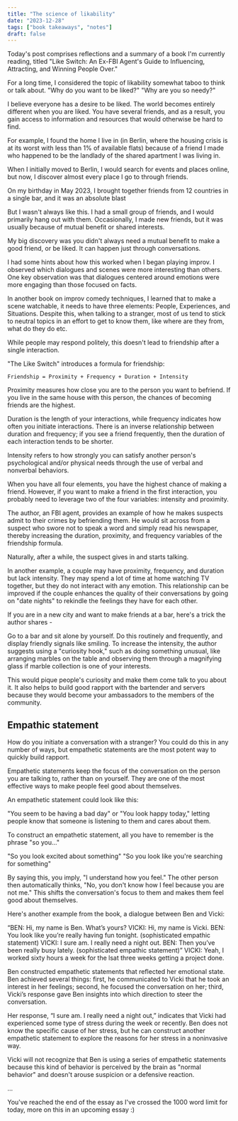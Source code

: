 ```yaml
---
title: "The science of likability"
date: "2023-12-28"
tags: ["book takeaways", "notes"]
draft: false
---
```


Today's post comprises reflections and a summary of a book I'm currently reading, titled "Like Switch: An Ex-FBI Agent's Guide to Influencing, Attracting, and Winning People Over."

For a long time, I considered the topic of likability somewhat taboo to think or talk about. "Why do you want to be liked?" "Why are you so needy?"

I believe everyone has a desire to be liked. The world becomes entirely different when you are liked. You have several friends, and as a result, you gain access to information and resources that would otherwise be hard to find.

For example, I found the home I live in (in Berlin, where the housing crisis is at its worst with less than 1% of available flats) because of a friend I made who happened to be the landlady of the shared apartment I was living in.

When I initially moved to Berlin, I would search for events and places online, but now, I discover almost every place I go to through friends.

On my birthday in May 2023, I brought together friends from 12 countries in a single bar, and it was an absolute blast

But I wasn't always like this. I had a small group of friends, and I would primarily hang out with them. Occasionally, I made new friends, but it was usually because of mutual benefit or shared interests.

My big discovery was you didn't always need a mutual benefit to make a good friend, or be liked. It can happen just through conversations. 

I had some hints about how this worked when I began playing improv. I observed which dialogues and scenes were more interesting than others. One key observation was that dialogues centered around emotions were more engaging than those focused on facts. 

In another book on improv comedy techniques, I learned that to make a scene watchable, it needs to have three elements: People, Experiences, and Situations. Despite this, when talking to a stranger, most of us tend to stick to neutral topics in an effort to get to know them, like where are they from, what do they do etc.

While people may respond politely, this doesn't lead to friendship after a single interaction.

"The Like Switch" introduces a formula for friendship:

`Friendship = Proximity + Frequency + Duration + Intensity`

Proximity measures how close you are to the person you want to befriend. If you live in the same house with this person, the chances of becoming friends are the highest.

Duration is the length of your interactions, while frequency indicates how often you initiate interactions. There is an inverse relationship between duration and frequency; if you see a friend frequently, then the duration of each interaction tends to be shorter.

Intensity refers to how strongly you can satisfy another person's psychological and/or physical needs through the use of verbal and nonverbal behaviors.

When you have all four elements, you have the highest chance of making a friend. However, if you want to make a friend in the first interaction, you probably need to leverage two of the four variables: intensity and proximity.

The author, an FBI agent, provides an example of how he makes suspects admit to their crimes by befriending them. He would sit across from a suspect who swore not to speak a word and simply read his newspaper, thereby increasing the duration, proximity, and frequency variables of the friendship formula.

Naturally, after a while, the suspect gives in and starts talking.  

In another example, a couple may have proximity, frequency, and duration but lack intensity. They may spend a lot of time at home watching TV together, but they do not interact with any emotion. This relationship can be improved if the couple enhances the quality of their conversations by going on "date nights" to rekindle the feelings they have for each other.

If you are in a new city and want to make friends at a bar, here's a trick the author shares - 

Go to a bar and sit alone by yourself. Do this routinely and frequently, and display friendly signals like smiling. To increase the intensity, the author suggests using a "curiosity hook," such as doing something unusual, like arranging marbles on the table and observing them through a magnifying glass if marble collection is one of your interests. 

This would pique people's curiosity and make them come talk to you about it. It also helps to build good rapport with the bartender and servers because they would become your ambassadors to the members of the community.

## Empathic statement

How do you initiate a conversation with a stranger? You could do this in any number of ways, but empathetic statements are the most potent way to quickly build rapport.

Empathetic statements keep the focus of the conversation on the person you are talking to, rather than on yourself. They are one of the most effective ways to make people feel good about themselves.

An empathetic statement could look like this:

"You seem to be having a bad day" or "You look happy today," letting people know that someone is listening to them and cares about them.

To construct an empathetic statement, all you have to remember is the phrase "so you…"

"So you look excited about something"
"So you look like you're searching for something"

By saying this, you imply, "I understand how you feel." The other person then automatically thinks, "No, you don't know how I feel because you are not me." This shifts the conversation's focus to them and makes them feel good about themselves.

Here's another example from the book, a dialogue between Ben and Vicki: 

“BEN: Hi, my name is Ben. What’s yours?
VICKI: Hi, my name is Vicki.
BEN: You look like you’re really having fun tonight. (sophisticated empathic statement)
VICKI: I sure am. I really need a night out.
BEN: Then you’ve been really busy lately. (sophisticated empathic statement)”
VICKI: Yeah, I worked sixty hours a week for the lsat three weeks getting a project done. 

Ben constructed empathetic statements that reflected her emotional state. Ben achieved several things: first, he communicated to Vicki that he took an interest in her feelings; second, he focused the conversation on her; third, Vicki’s response gave Ben insights into which direction to steer the conversation.

Her response, “I sure am. I really need a night out,” indicates that Vicki had experienced some type of stress during the week or recently. Ben does not know the specific cause of her stress, but he can construct another empathetic statement to explore the reasons for her stress in a noninvasive way.

Vicki will not recognize that Ben is using a series of empathetic statements because this kind of behavior is perceived by the brain as "normal behavior" and doesn't arouse suspicion or a defensive reaction.

...

You've reached the end of the essay as I've crossed the 1000 word limit for today, more on this in an upcoming essay :) 

